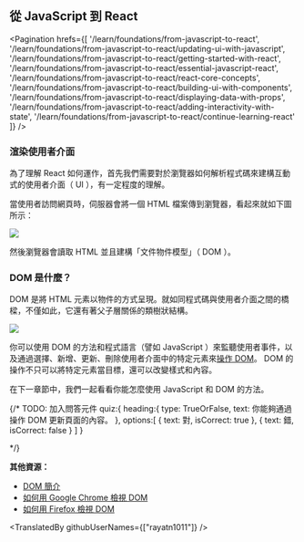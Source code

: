 ## 從 JavaScript 到 React

<Pagination
  hrefs={[
    '/learn/foundations/from-javascript-to-react',
    '/learn/foundations/from-javascript-to-react/updating-ui-with-javascript',
    '/learn/foundations/from-javascript-to-react/getting-started-with-react',
    '/learn/foundations/from-javascript-to-react/essential-javascript-react',
    '/learn/foundations/from-javascript-to-react/react-core-concepts',
    '/learn/foundations/from-javascript-to-react/building-ui-with-components',
    '/learn/foundations/from-javascript-to-react/displaying-data-with-props',
    '/learn/foundations/from-javascript-to-react/adding-interactivity-with-state',
    '/learn/foundations/from-javascript-to-react/continue-learning-react'
  ]}
/>

### 渲染使用者介面

為了理解 React 如何運作，首先我們需要對於瀏覽器如何解析程式碼來建構互動式的使用者介面（ UI ），有一定程度的理解。

當使用者訪問網頁時，伺服器會將一個 HTML 檔案傳到瀏覽器，看起來就如下圖所示：

![](https://nextjs.org/static/images/learn/foundations/html-to-dom.png)

然後瀏覽器會讀取 HTML 並且建構「文件物件模型」（ DOM ）。

### DOM 是什麼？

DOM 是將 HTML 元素以物件的方式呈現。就如同程式碼與使用者介面之間的橋樑，不僅如此，它還有著父子層關係的類樹狀結構。

![](https://nextjs.org/static/images/learn/foundations/dom-to-ui.png)

你可以使用 DOM 的方法和程式語言（譬如 JavaScript ）來監聽使用者事件，以及通過選擇、新增、更新、刪除使用者介面中的特定元素來<a href="https://developer.mozilla.org/zh-TW/docs/Learn/JavaScript/Client-side_web_APIs/Manipulating_documents" target="_blank">操作 DOM</a>。 DOM 的操作不只可以將特定元素當目標，還可以改變樣式和內容。

在下一章節中，我們一起看看你能怎麼使用 JavaScript 和 DOM 的方法。

{/*
    TODO: 加入問答元件
    quiz:{
        heading:{
            type: TrueOrFalse,
            text: 你能夠通過操作 DOM 更新頁面的內容。
        },
        options:[
            {
                text: 對,
                isCorrect: true
            },
            {
                text: 錯,
                isCorrect: false
            }
        ]
    }

*/}

**其他資源：**

- <a href="https://developer.mozilla.org/en-US/docs/Web/API/Document_Object_Model/Introduction" target="_blank">DOM 簡介</a>
- <a href="https://developer.chrome.com/docs/devtools/dom" target="_blank">如何用 Google Chrome 檢視 DOM</a>
- <a href="https://developer.mozilla.org/en-US/docs/Tools/Debugger/How_to/Highlight_and_inspect_DOM_nodes" target="_blank">如何用 Firefox 檢視 DOM</a>

<TranslatedBy githubUserNames={["rayatn1011"]} />
